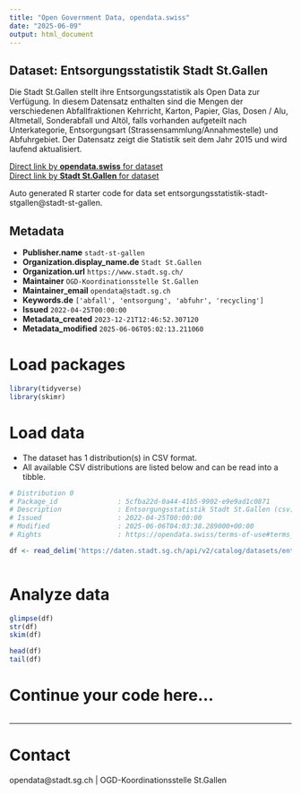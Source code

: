 ```yaml
---
title: "Open Government Data, opendata.swiss"
date: "2025-06-09"
output: html_document
---
```


## Dataset: Entsorgungsstatistik Stadt St.Gallen

Die Stadt St.Gallen stellt ihre Entsorgungsstatistik als Open Data zur Verfügung. In diesem Datensatz enthalten sind die Mengen der verschiedenen Abfallfraktionen Kehrricht, Karton, Papier, Glas, Dosen / Alu, Altmetall, Sonderabfall und Altöl, falls vorhanden aufgeteilt nach Unterkategorie, Entsorgungsart (Strassensammlung/Annahmestelle) und Abfuhrgebiet. Der Datensatz zeigt die Statistik seit dem Jahr 2015 und wird laufend aktualisiert.

[Direct link by **opendata.swiss** for dataset](https://opendata.swiss/de/dataset/entsorgungsstatistik-stadt-st-gallen)<br>
[Direct link by **Stadt St.Gallen** for dataset](https://daten.stadt.sg.ch/explore/dataset/entsorgungsstatistik-stadt-stgallen/)

Auto generated R starter code for data set entsorgungsstatistik-stadt-stgallen@stadt-st-gallen.

## Metadata

- **Publisher.name** `stadt-st-gallen`
- **Organization.display_name.de** `Stadt St.Gallen`
- **Organization.url** `https://www.stadt.sg.ch/`
- **Maintainer** `OGD-Koordinationsstelle St.Gallen`
- **Maintainer_email** `opendata@stadt.sg.ch`
- **Keywords.de** `['abfall', 'entsorgung', 'abfuhr', 'recycling']`
- **Issued** `2022-04-25T00:00:00`
- **Metadata_created** `2023-12-21T12:46:52.307120`
- **Metadata_modified** `2025-06-06T05:02:13.211060`


# Load packages

```r

library(tidyverse)
library(skimr)

```

# Load data

-   The dataset has 1 distribution(s) in CSV format.
-   All available CSV distributions are listed below and can be read into a tibble.

```r

# Distribution 0
# Package_id               : 5cfba22d-0a44-41b5-9902-e9e9ad1c0871
# Description              : Entsorgungsstatistik Stadt St.Gallen (csv)
# Issued                   : 2022-04-25T00:00:00
# Modified                 : 2025-06-06T04:03:38.289000+00:00
# Rights                   : https://opendata.swiss/terms-of-use#terms_by

df <- read_delim('https://daten.stadt.sg.ch/api/v2/catalog/datasets/entsorgungsstatistik-stadt-stgallen/exports/csv?use_labels=true')



```

# Analyze data

```r

glimpse(df)
str(df)
skim(df)

head(df)
tail(df)

```

# Continue your code here...

```r

```

------------------------------------------------------------------------

# Contact

opendata@stadt.sg.ch | OGD-Koordinationsstelle St.Gallen
